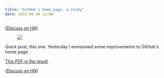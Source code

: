 ```yaml
---
title: "GitHub's home page, a study"
date: 2015-06-04 12:00
---
```


[_(Discuss on HN)_](https://news.ycombinator.com/item?id=9658297)

<Figure>

![](/images/posts/2015-06-04-github-home-redux/home.png)

</Figure>

Quick post, this one.
Yesterday I envisioned some improvements to GitHub's home page.

[This PDF is the result](/attachments/GitHub_Home-Trumbtta_version.pdf).

[_(Discuss on HN)_](https://news.ycombinator.com/item?id=9658297)
